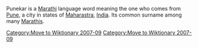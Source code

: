 [[Category:Move to Wiktionary 2007-09]]
Punekar is a [[Marathi]] language word meaning the one who comes from [[Pune]], a city in states of [[Maharastra]], [[India]]. Its common surname among many [[Marathis]].

{{surname-stub}}
[[Category:Move to Wiktionary 2007-09]]